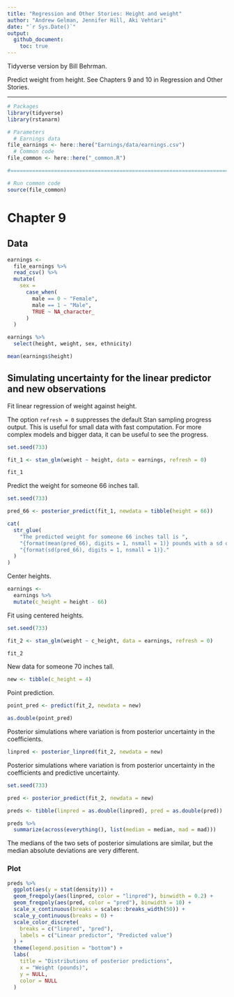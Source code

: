 ```yaml
---
title: "Regression and Other Stories: Height and weight"
author: "Andrew Gelman, Jennifer Hill, Aki Vehtari"
date: "`r Sys.Date()`"
output:
  github_document:
    toc: true
---
```

Tidyverse version by Bill Behrman.

Predict weight from height. See Chapters 9 and 10 in Regression
and Other Stories.

-------------

```r
# Packages
library(tidyverse)
library(rstanarm)

# Parameters
  # Earnings data
file_earnings <- here::here("Earnings/data/earnings.csv")
  # Common code
file_common <- here::here("_common.R")

#===============================================================================

# Run common code
source(file_common)
```

# Chapter 9

## Data

```r
earnings <- 
  file_earnings %>% 
  read_csv() %>% 
  mutate(
    sex = 
      case_when(
        male == 0 ~ "Female",
        male == 1 ~ "Male",
        TRUE ~ NA_character_
      )
  )

earnings %>% 
  select(height, weight, sex, ethnicity)
```

```r
mean(earnings$height)
```

## Simulating uncertainty for the linear predictor and new observations

Fit linear regression of weight against height.

The option `refresh = 0` suppresses the default Stan sampling progress output. This is useful for small data with fast computation. For more complex models and bigger data, it can be useful to see the progress.

```r
set.seed(733)

fit_1 <- stan_glm(weight ~ height, data = earnings, refresh = 0)

fit_1
```

Predict the weight for someone 66 inches tall.

```r
set.seed(733)

pred_66 <- posterior_predict(fit_1, newdata = tibble(height = 66))
```

```r
cat(
  str_glue(
    "The predicted weight for someone 66 inches tall is ",
    "{format(mean(pred_66), digits = 1, nsmall = 1)} pounds with a sd of ",
    "{format(sd(pred_66), digits = 1, nsmall = 1)}."
  )
)
```

Center heights.

```r
earnings <- 
  earnings %>% 
  mutate(c_height = height - 66)
```

Fit using centered heights.

```r
set.seed(733)

fit_2 <- stan_glm(weight ~ c_height, data = earnings, refresh = 0)

fit_2
```

New data for someone 70 inches tall.

```r
new <- tibble(c_height = 4)
```

Point prediction.

```r
point_pred <- predict(fit_2, newdata = new)

as.double(point_pred)
```

Posterior simulations where variation is from posterior uncertainty in the coefficients.

```r
linpred <- posterior_linpred(fit_2, newdata = new)
```

Posterior simulations where variation is from posterior uncertainty in the coefficients and predictive uncertainty.

```r
set.seed(733)

pred <- posterior_predict(fit_2, newdata = new)
```

```r
preds <- tibble(linpred = as.double(linpred), pred = as.double(pred))

preds %>% 
  summarize(across(everything(), list(median = median, mad = mad)))
```

The medians of the two sets of posterior simulations are similar, but the median absolute deviations are very different.

### Plot

```r
preds %>% 
  ggplot(aes(y = stat(density))) +
  geom_freqpoly(aes(linpred, color = "linpred"), binwidth = 0.2) +
  geom_freqpoly(aes(pred, color = "pred"), binwidth = 10) +
  scale_x_continuous(breaks = scales::breaks_width(50)) +
  scale_y_continuous(breaks = 0) +
  scale_color_discrete(
    breaks = c("linpred", "pred"),
    labels = c("Linear predictor", "Predicted value")
  ) +
  theme(legend.position = "bottom") +
  labs(
    title = "Distributions of posterior predictions",
    x = "Weight (pounds)",
    y = NULL,
    color = NULL
  )
```

